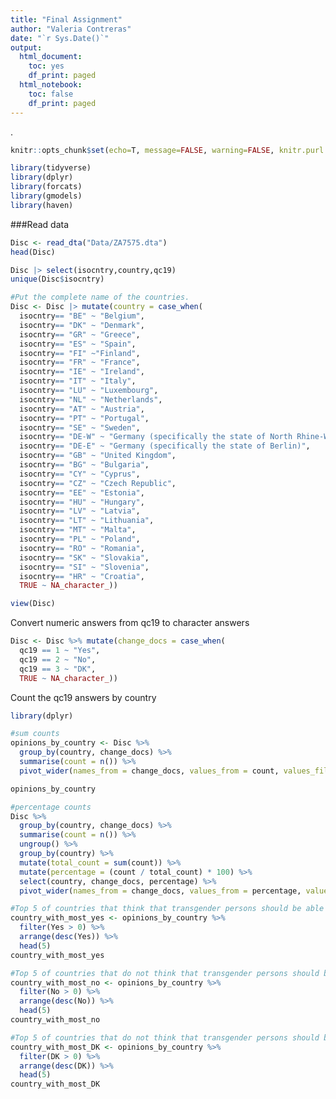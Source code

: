 ```yaml
---
title: "Final Assignment"
author: "Valeria Contreras"
date: "`r Sys.Date()`"
output:
  html_document:
    toc: yes
    df_print: paged
  html_notebook:
    toc: false
    df_print: paged
---
```


.

```{=html}
<style>
body {
text-align: justify}
</style>
```
```r
knitr::opts_chunk$set(echo=T, message=FALSE, warning=FALSE, knitr.purl.inline = TRUE )
```

```r
library(tidyverse)
library(dplyr)
library(forcats)
library(gmodels)
library(haven)
```

###Read data 
```r
Disc <- read_dta("Data/ZA7575.dta")
head(Disc)

Disc |> select(isocntry,country,qc19)
unique(Disc$isocntry)

```


```r
#Put the complete name of the countries. 
Disc <- Disc |> mutate(country = case_when(
  isocntry== "BE" ~ "Belgium",
  isocntry== "DK" ~ "Denmark",
  isocntry== "GR" ~ "Greece",
  isocntry== "ES" ~ "Spain",
  isocntry== "FI" ~"Finland",
  isocntry== "FR" ~ "France",
  isocntry== "IE" ~ "Ireland",
  isocntry== "IT" ~ "Italy",
  isocntry== "LU" ~ "Luxembourg",
  isocntry== "NL" ~ "Netherlands",
  isocntry== "AT" ~ "Austria",
  isocntry== "PT" ~ "Portugal",
  isocntry== "SE" ~ "Sweden",
  isocntry== "DE-W" ~ "Germany (specifically the state of North Rhine-Westphalia)",
  isocntry== "DE-E" ~ "Germany (specifically the state of Berlin)",
  isocntry== "GB" ~ "United Kingdom",
  isocntry== "BG" ~ "Bulgaria",
  isocntry== "CY" ~ "Cyprus",
  isocntry== "CZ" ~ "Czech Republic",
  isocntry== "EE" ~ "Estonia",
  isocntry== "HU" ~ "Hungary",
  isocntry== "LV" ~ "Latvia",
  isocntry== "LT" ~ "Lithuania",
  isocntry== "MT" ~ "Malta",
  isocntry== "PL" ~ "Poland",
  isocntry== "RO" ~ "Romania",
  isocntry== "SK" ~ "Slovakia",
  isocntry== "SI" ~ "Slovenia",
  isocntry== "HR" ~ "Croatia",
  TRUE ~ NA_character_))

view(Disc)

```
Convert numeric answers from qc19 to character answers

```r
Disc <- Disc %>% mutate(change_docs = case_when(
  qc19 == 1 ~ "Yes",
  qc19 == 2 ~ "No", 
  qc19 == 3 ~ "DK", 
  TRUE ~ NA_character_)) 
```


Count the qc19 answers by country 

```r
library(dplyr)

#sum counts 
opinions_by_country <- Disc %>%
  group_by(country, change_docs) %>%
  summarise(count = n()) %>%
  pivot_wider(names_from = change_docs, values_from = count, values_fill = 0)

opinions_by_country

#percentage counts 
Disc %>%
  group_by(country, change_docs) %>%
  summarise(count = n()) %>%
  ungroup() %>%
  group_by(country) %>%
  mutate(total_count = sum(count)) %>%
  mutate(percentage = (count / total_count) * 100) %>%
  select(country, change_docs, percentage) %>%
  pivot_wider(names_from = change_docs, values_from = percentage, values_fill = 0)

```
```r
#Top 5 of countries that think that transgender persons should be able to change their civil documents to match their inner gender identity
country_with_most_yes <- opinions_by_country %>%
  filter(Yes > 0) %>%
  arrange(desc(Yes)) %>%
  head(5)
country_with_most_yes
```

```r
#Top 5 of countries that do not think that transgender persons should be able to change their civil documents to match their inner gender identity
country_with_most_no <- opinions_by_country %>%
  filter(No > 0) %>%
  arrange(desc(No)) %>%
  head(5)
country_with_most_no
```
```r
#Top 5 of countries that do not think that transgender persons should be able to change their civil documents to match their inner gender identity
country_with_most_DK <- opinions_by_country %>%
  filter(DK > 0) %>%
  arrange(desc(DK)) %>%
  head(5)
country_with_most_DK
```


